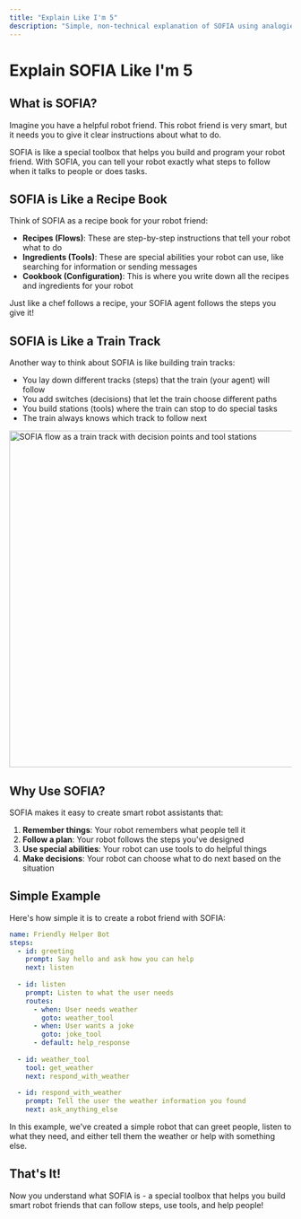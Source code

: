 ```yaml
---
title: "Explain Like I'm 5"
description: "Simple, non-technical explanation of SOFIA using analogies anyone can understand"
---
```


# Explain SOFIA Like I'm 5

## What is SOFIA?

Imagine you have a helpful robot friend. This robot friend is very smart, but it needs you to give it clear instructions about what to do.

SOFIA is like a special toolbox that helps you build and program your robot friend. With SOFIA, you can tell your robot exactly what steps to follow when it talks to people or does tasks.

## SOFIA is Like a Recipe Book

Think of SOFIA as a recipe book for your robot friend:

- **Recipes (Flows)**: These are step-by-step instructions that tell your robot what to do
- **Ingredients (Tools)**: These are special abilities your robot can use, like searching for information or sending messages
- **Cookbook (Configuration)**: This is where you write down all the recipes and ingredients for your robot

<Callout type="info">
  Just like a chef follows a recipe, your SOFIA agent follows the steps you give it!
</Callout>

## SOFIA is Like a Train Track

Another way to think about SOFIA is like building train tracks:

- You lay down different tracks (steps) that the train (your agent) will follow
- You add switches (decisions) that let the train choose different paths
- You build stations (tools) where the train can stop to do special tasks
- The train always knows which track to follow next

<div className="flex justify-center">
  <img 
    src="/images/train-track-analogy.png" 
    alt="SOFIA flow as a train track with decision points and tool stations" 
    className="rounded-lg border border-gray-200 dark:border-gray-800 my-4"
    width="600"
  />
</div>

## Why Use SOFIA?

SOFIA makes it easy to create smart robot assistants that:

1. **Remember things**: Your robot remembers what people tell it
2. **Follow a plan**: Your robot follows the steps you've designed
3. **Use special abilities**: Your robot can use tools to do helpful things
4. **Make decisions**: Your robot can choose what to do next based on the situation

## Simple Example

Here's how simple it is to create a robot friend with SOFIA:

```yaml
name: Friendly Helper Bot
steps:
  - id: greeting
    prompt: Say hello and ask how you can help
    next: listen
  
  - id: listen
    prompt: Listen to what the user needs
    routes:
      - when: User needs weather
        goto: weather_tool
      - when: User wants a joke
        goto: joke_tool
      - default: help_response
  
  - id: weather_tool
    tool: get_weather
    next: respond_with_weather
  
  - id: respond_with_weather
    prompt: Tell the user the weather information you found
    next: ask_anything_else
```

In this example, we've created a simple robot that can greet people, listen to what they need, and either tell them the weather or help with something else.

## That's It!

Now you understand what SOFIA is - a special toolbox that helps you build smart robot friends that can follow steps, use tools, and help people!
